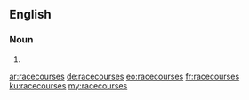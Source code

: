 ==English==

===Noun===
{{head|en|plural}}

# {{plural of|racecourse|lang=en}}

[[ar:racecourses]]
[[de:racecourses]]
[[eo:racecourses]]
[[fr:racecourses]]
[[ku:racecourses]]
[[my:racecourses]]